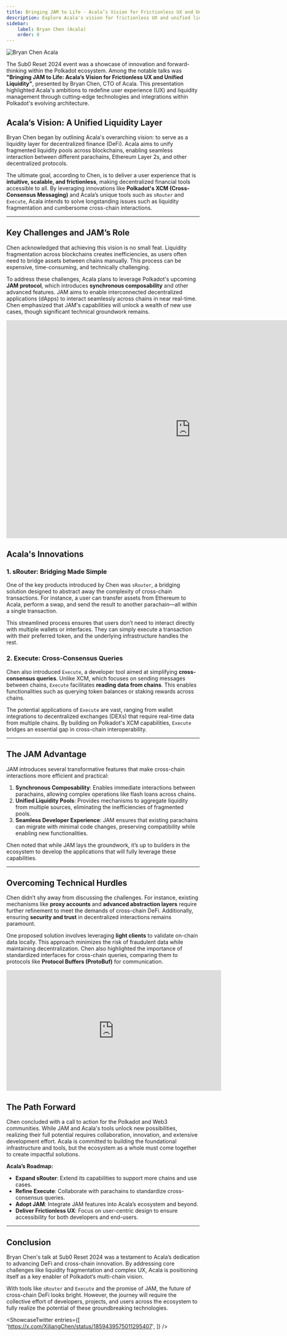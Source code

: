 ```yaml
---
title: Bringing JAM to Life - Acala’s Vision for Frictionless UX and Unified Liquidity
description: Explore Acala's vision for frictionless UX and unified liquidity with JAM, reshaping DeFi through cross-chain innovation and tools.
sidebar:
    label: Bryan Chen (Acala)
    order: 8
---
```




<Image src={coverImage} alt="Bryan Chen Acala" />


The Sub0 Reset 2024 event was a showcase of innovation and forward-thinking within the Polkadot ecosystem. Among the notable talks was **"Bringing JAM to Life: Acala’s Vision for Frictionless UX and Unified Liquidity"**, presented by Bryan Chen, CTO of Acala. This presentation highlighted Acala's ambitions to redefine user experience (UX) and liquidity management through cutting-edge technologies and integrations within Polkadot's evolving architecture.

## **Acala’s Vision: A Unified Liquidity Layer**
Bryan Chen began by outlining Acala's overarching vision: to serve as a liquidity layer for decentralized finance (DeFi). Acala aims to unify fragmented liquidity pools across blockchains, enabling seamless interaction between different parachains, Ethereum Layer 2s, and other decentralized protocols.

The ultimate goal, according to Chen, is to deliver a user experience that is **intuitive, scalable, and frictionless**, making decentralized financial tools accessible to all. By leveraging innovations like **Polkadot's XCM (Cross-Consensus Messaging)** and Acala’s unique tools such as `sRouter` and `Execute`, Acala intends to solve longstanding issues such as liquidity fragmentation and cumbersome cross-chain interactions.

---

## **Key Challenges and JAM’s Role**
Chen acknowledged that achieving this vision is no small feat. Liquidity fragmentation across blockchains creates inefficiencies, as users often need to bridge assets between chains manually. This process can be expensive, time-consuming, and technically challenging.

To address these challenges, Acala plans to leverage Polkadot's upcoming **JAM protocol**, which introduces **synchronous composability** and other advanced features. JAM aims to enable interconnected decentralized applications (dApps) to interact seamlessly across chains in near real-time. Chen emphasized that JAM's capabilities will unlock a wealth of new use cases, though significant technical groundwork remains.

<iframe src="https://docs.google.com/presentation/d/e/2PACX-1vTk-vgqf8GEvxeYlnMFXRHO8diviPUclGSZjgbnms-KxA49C5V1KSmKWpOuJL9y-Kws7FJJ5kWhPcGv/embed?start=false&loop=false&delayms=3000" frameborder="0" width="960" height="569" allowfullscreen="true" mozallowfullscreen="true" webkitallowfullscreen="true"></iframe>

## **Acala's Innovations**
### **1. sRouter: Bridging Made Simple**
One of the key products introduced by Chen was `sRouter`, a bridging solution designed to abstract away the complexity of cross-chain transactions. For instance, a user can transfer assets from Ethereum to Acala, perform a swap, and send the result to another parachain—all within a single transaction.

This streamlined process ensures that users don’t need to interact directly with multiple wallets or interfaces. They can simply execute a transaction with their preferred token, and the underlying infrastructure handles the rest.

### **2. Execute: Cross-Consensus Queries**
Chen also introduced `Execute`, a developer tool aimed at simplifying **cross-consensus queries**. Unlike XCM, which focuses on sending messages between chains, `Execute` facilitates **reading data from chains**. This enables functionalities such as querying token balances or staking rewards across chains.

The potential applications of `Execute` are vast, ranging from wallet integrations to decentralized exchanges (DEXs) that require real-time data from multiple chains. By building on Polkadot's XCM capabilities, `Execute` bridges an essential gap in cross-chain interoperability.

---

## **The JAM Advantage**
JAM introduces several transformative features that make cross-chain interactions more efficient and practical:

1. **Synchronous Composability**: Enables immediate interactions between parachains, allowing complex operations like flash loans across chains.
2. **Unified Liquidity Pools**: Provides mechanisms to aggregate liquidity from multiple sources, eliminating the inefficiencies of fragmented pools.
3. **Seamless Developer Experience**: JAM ensures that existing parachains can migrate with minimal code changes, preserving compatibility while enabling new functionalities.

Chen noted that while JAM lays the groundwork, it’s up to builders in the ecosystem to develop the applications that will fully leverage these capabilities.

---

## **Overcoming Technical Hurdles**
Chen didn’t shy away from discussing the challenges. For instance, existing mechanisms like **proxy accounts** and **advanced abstraction layers** require further refinement to meet the demands of cross-chain DeFi. Additionally, ensuring **security and trust** in decentralized interactions remains paramount.

One proposed solution involves leveraging **light clients** to validate on-chain data locally. This approach minimizes the risk of fraudulent data while maintaining decentralization. Chen also highlighted the importance of standardized interfaces for cross-chain queries, comparing them to protocols like **Protocol Buffers (ProtoBuf)** for communication.

<iframe width="560" height="315" src="https://www.youtube.com/embed/U_hSgePC8X4?si=QFWqZZXje4AY0A0p" title="YouTube video player" frameborder="0" allow="accelerometer; autoplay; clipboard-write; encrypted-media; gyroscope; picture-in-picture; web-share" referrerpolicy="strict-origin-when-cross-origin" allowfullscreen></iframe>

## **The Path Forward**
Chen concluded with a call to action for the Polkadot and Web3 communities. While JAM and Acala's tools unlock new possibilities, realizing their full potential requires collaboration, innovation, and extensive development effort. Acala is committed to building the foundational infrastructure and tools, but the ecosystem as a whole must come together to create impactful solutions.

**Acala’s Roadmap:**
- **Expand sRouter**: Extend its capabilities to support more chains and use cases.
- **Refine Execute**: Collaborate with parachains to standardize cross-consensus queries.
- **Adopt JAM**: Integrate JAM features into Acala’s ecosystem and beyond.
- **Deliver Frictionless UX**: Focus on user-centric design to ensure accessibility for both developers and end-users.

---

## **Conclusion**
Bryan Chen's talk at Sub0 Reset 2024 was a testament to Acala’s dedication to advancing DeFi and cross-chain innovation. By addressing core challenges like liquidity fragmentation and complex UX, Acala is positioning itself as a key enabler of Polkadot’s multi-chain vision.

With tools like `sRouter` and `Execute` and the promise of JAM, the future of cross-chain DeFi looks bright. However, the journey will require the collective effort of developers, projects, and users across the ecosystem to fully realize the potential of these groundbreaking technologies.



<ShowcaseTwitter
  entries={[
    'https://x.com/XiliangChen/status/1859439575011295407',
  ]}
/>

 <script async src="https://platform.twitter.com/widgets.js" charset="utf-8"></script>